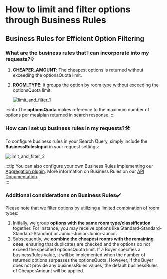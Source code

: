 ﻿---
sidebar_position: 3
---

# How to limit and filter options through Business Rules

## Business Rules for Efficient Option Filtering

### What are the business rules that I can incorporate into my requests?💡
1. **CHEAPER_AMOUNT**: The cheapest options is returned without exceeding the optionsQuota limit.
1. **ROOM_TYPE**: It groups the option by room type without exceeding the optionsQuota limit.

	![limit_and_filter_1](https://storage.travelgate.com/kbase/limit_and_filter_1.jpg)

:::info
The **optionsQuota** makes reference to the maximum number of options per mealplan returned in search response.
:::

### How can I set up business rules in my requests?🛠️
To configure business rules in your Search Query, simply include the **BusinessRulesInput** in your request settings:
 
![limit_and_filter_2](https://storage.travelgate.com/kbase/limit_and_filter_2.jpg)

:::tip 
You can also configure your own Business Rules implementing our [Aggregation plugin](/docs/apis/for-buyers/hotel-x-pull-buyers-api/plugins/overview).  More information on Business Rules on our [API Documentation](/docs/apis/for-buyers/hotel-x-pull-buyers-api/quickstart).  
:::

### Additional considerations on Business Rules✔️
Please note that we filter options by utilizing a limited combination of room types:

1. Initially, we group **options with the same room type/classification** together. For instance, you may receive options like Standard-Standard-Standard-Standard or Junior-Junior-Junior-Junior.
1. Subsequently, we **combine the cheapest rooms with the remaining ones**, ensuring that duplicates are checked and the options do not exceed the specified optionsQuota limit.
If a Buyer specifies a businessRules value, it will be implemented when the number of returned options surpasses the optionsQuota. However, if the Buyer does not provide any businessRules values, the default businessRules of CheaperAmount will be applied.

 

<TipContactCustomerCare/>
